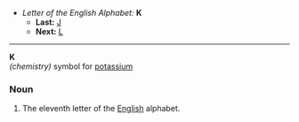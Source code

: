 *''Letter of the English Alphabet:'' '''K'''
**'''Last:''' [[J]]
**'''Next:''' [[L]]
----

'''K'''<br>''(chemistry)'' symbol for [[potassium]]

===Noun===

#The eleventh letter of the [[English]] alphabet.